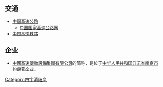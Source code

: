 {{消歧义}}
==交通==
*[[中国高速公路|中国高速公路]]
**[[中国国家高速公路网|中国国家高速公路网]]
*[[中国高速铁路|中国高速铁路]]
==企业==
*[[中國高速傳動設備集團有限公司|中國高速傳動設備集團有限公司]]的简称，是位于[[中华人民共和国|中华人民共和国]][[江苏省|江苏省]][[南京市|南京市]]的民营企业。

[[Category:四字消歧义|Category:四字消歧义]]